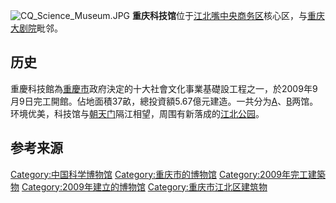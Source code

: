 {{Coord|29.571493|106.578766|type:landmark_region:CN_source:GoogleMaps|display=title}}
[[Image:CQ_Science_Museum.JPG|thumb]]
'''重庆科技馆'''位于[[江北嘴中央商务区|江北嘴中央商务区]]核心区，与[[重庆大剧院|重庆大剧院]]毗邻。

== 历史 ==
重慶科技館為[[重慶市|重慶市]]政府決定的十大社會文化事業基礎設工程之一，於2009年9月9日完工開館。佔地面積37畝，總投資額5.67億元建造。一共分为[[A|A]]、[[B|B]]两馆。环境优美，科技馆与[[朝天门|朝天门]]隔江相望，周围有新落成的[[江北公园|江北公园]]。

== 参考来源 ==
{{reflist}}

{{重庆市}}

{{Chinese building-stub}}
[[Category:中国科学博物馆|Category:中国科学博物馆]]
[[Category:重庆市的博物馆|Category:重庆市的博物馆]]
[[Category:2009年完工建築物|Category:2009年完工建築物]]
[[Category:2009年建立的博物馆|Category:2009年建立的博物馆]]
[[Category:重庆市江北区建筑物|Category:重庆市江北区建筑物]]